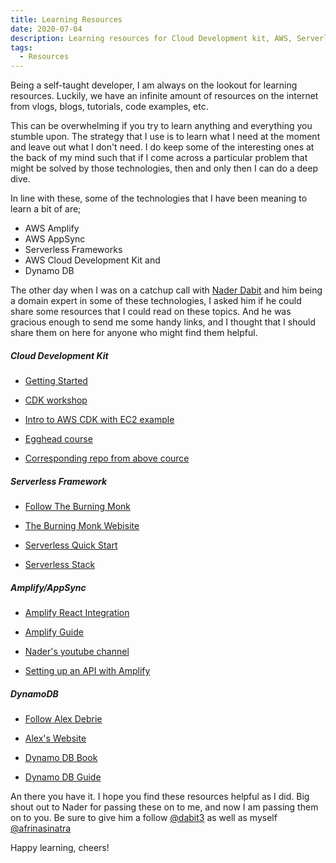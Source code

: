 ```yaml
---
title: Learning Resources
date: 2020-07-04
description: Learning resources for Cloud Development kit, AWS, Serverless and Dynamo DB
tags:
  - Resources
---
```


Being a self-taught developer, I am always on the lookout for learning resources. Luckily, we have an infinite amount of resources on the internet from vlogs, blogs, tutorials, code examples, etc.

This can be overwhelming if you try to learn anything and everything you stumble upon. The strategy that I use is to learn what I need at the moment and leave out what I don't need. I do keep some of the interesting ones at the back of my mind such that if I come across a particular problem that might be solved by those technologies, then and only then I can do a deep dive.

In line with these, some of the technologies that I have been meaning to learn a bit of are;

- AWS Amplify
- AWS AppSync
- Serverless Frameworks
- AWS Cloud Development Kit and
- Dynamo DB

The other day when I was on a catchup call with [Nader Dabit](https://twitter.com/dabit3) and him being a domain expert in some of these technologies, I asked him if he could share some resources that I could read on these topics. And he was gracious enough to send me some handy links, and I thought that I should share them on here for anyone who might find them helpful.

##### Cloud Development Kit

- [Getting Started](https://docs.aws.amazon.com/cdk/latest/guide/getting_started.html)

- [CDK workshop](https://cdkworkshop.com/)

- [Intro to AWS CDK with EC2 example](https://medium.com/tysonworks/introduction-to-aws-cdk-with-ec2-example-2355505c70b3)

- [Egghead course](https://egghead.io/courses/build-an-app-with-the-aws-cloud-development-kit)

- [Corresponding repo from above cource](https://github.com/tlakomy/egghead-aws-cdk-workshop)

##### Serverless Framework

- [Follow The Burning Monk](https://twitter.com/theburningmonk)

- [The Burning Monk Webisite](https://theburningmonk.com/)

- [Serverless Quick Start](https://www.serverless.com/framework/docs/providers/aws/guide/quick-start/)

- [Serverless Stack](https://severless-stack.com/)


##### Amplify/AppSync

- [Amplify React Integration](https://docs.amplify.aws/start/q/integration/react)

- [Amplify Guide](https://docs.amplify.aws/guides/q/platform/js)

- [Nader's youtube channel](http://youtube.com/naderdabit)

- [Setting up an API with  Amplify](https://docs.amplify.aws/guides/api-rest/node-api/q/platform/js)

##### DynamoDB

- [Follow Alex Debrie](https://twitter.com/alexbdebrie)

- [Alex's Website](https://www.alexdebrie.com/)

- [Dynamo DB Book](https://www.dynamodbbook.com/)

- [Dynamo DB Guide](https://www.dynamodbguide.com/)

An there you have it. I hope you find these resources helpful as I did.
Big shout out to Nader for passing these on to me, and now I am passing them on to you.
Be sure to give him a follow [@dabit3](https://twitter.com/dabit3) as well as myself [@afrinasinatra](https://twitter.com/AfricanSinatra)

Happy learning, cheers!